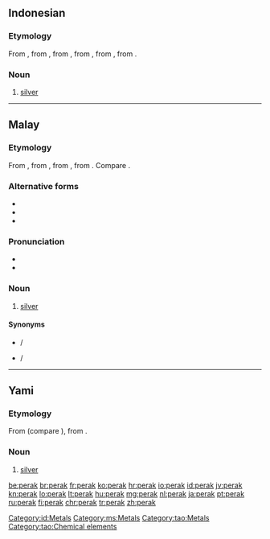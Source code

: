 ==Indonesian==
{{elements|Ag|paladium|Pd|kadmium|Cd|lang=id}}

===Etymology===
From {{etyl|ms|id}} {{term|perak|lang=ms}}, from {{term|pirak|lang=ms}}, from {{etyl|poz-mly-pro|id}} {{m|poz-mly-pro|*pirak}}, from {{etyl|poz-mcm-pro|id}}, from {{etyl|poz-msa-pro|id}}, from {{etyl|poz-sus-pro|id}}.

===Noun===
{{id-noun}}

# [[silver]] {{qualifier|metal}}

[[Category:id:Metals]]

----

==Malay==
{{wikipedia|lang=ms}}
{{elements|Ag|paladium|Pd|kadmium|Cd|lang=ms}}

===Etymology===
From {{term|pirak|lang=ms}}, from {{etyl|poz-mly-pro|ms}} {{m|poz-mly-pro|*pirak}}, from {{etyl|poz-mcm-pro|ms}}, from {{etyl|poz-msa-pro|ms}}. Compare {{etyl|tl|-}} {{term|pilak|lang=tl}}.

===Alternative forms===
* {{l|ms|pirak}}
* {{l|ms|Perak}}
* {{l|ms|ڤيرق|sc=Arab}}

===Pronunciation===
* {{IPA|[peraʔ]|lang=ms}}
* {{rhymes|eraʔ|raʔ|aʔ|lang=ms}}

===Noun===
{{head|ms|noun|Jawi spelling|ڤيرق}}

# [[silver]] {{gloss|metal}}

====Synonyms====
* {{l|ms|argentum}} / {{l|ms|ارݢينتوم|sc=Arab}}
* {{l|ms|fidah}} / {{l|ms|فضة|sc=Arab}}

[[Category:ms:Metals]]

----

==Yami==

===Etymology===
From {{etyl|phi-pro|tao}} (compare {{etyl|tl|-}} {{term|pilak|lang=tl}}), from {{etyl|pqw-pro|tao}}.

===Noun===
{{head|tao|noun}}

# [[silver]] {{gloss|metal}}

[[Category:tao:Metals]]
[[Category:tao:Chemical elements]]

[[be:perak]]
[[br:perak]]
[[fr:perak]]
[[ko:perak]]
[[hr:perak]]
[[io:perak]]
[[id:perak]]
[[jv:perak]]
[[kn:perak]]
[[lo:perak]]
[[lt:perak]]
[[hu:perak]]
[[mg:perak]]
[[nl:perak]]
[[ja:perak]]
[[pt:perak]]
[[ru:perak]]
[[fi:perak]]
[[chr:perak]]
[[tr:perak]]
[[zh:perak]]